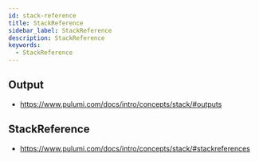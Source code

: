 ```yaml
---
id: stack-reference
title: StackReference
sidebar_label: StackReference
description: StackReference
keywords:
  - StackReference
---
```


## Output

- https://www.pulumi.com/docs/intro/concepts/stack/#outputs

## StackReference

- https://www.pulumi.com/docs/intro/concepts/stack/#stackreferences
